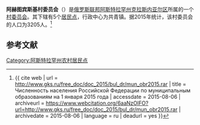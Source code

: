 {{Infobox Settlement
| official_name = 阿赫图宾斯基村委员会
| native_name = Ахтубинский сельсовет
| settlement_type = [[村委员会|村委员会]]
| subdivision_type = [[国家|国家]]
| subdivision_type1 = [[俄罗斯行政区划|州]]
| subdivision_type2 = [[区_(苏联)|区]]
| subdivision_name = {{RUS}}
| subdivision_name1 = [[阿斯特拉罕州|阿斯特拉罕州]]
| subdivision_name2 = [[克拉斯内亚尔区|克拉斯内亚尔区]]
| seat_type = 行政中心
| seat = 共青镇
| population_as_of=2015
| population_footnotes = <ref name=stat />
| population_total = 3205
| coordinates_display = inline,title
| latd =  | latm =  | lats =  | latNS = N
| longd =  | longm =  | longs =  | longEW = E
| timezone = [[萨马拉时间|MSK+1]]
| utc_offset = +4
| blank_name = [[俄罗斯市政土地区划代码|OKTMO编码]]
| blank_info =
}}
'''阿赫图宾斯基村委员会'''（{{lang-ru|Ахтубинский сельсовет}}）是[[俄罗斯联邦|俄罗斯联邦]][[阿斯特拉罕州|阿斯特拉罕州]][[克拉斯内亚尔区|克拉斯内亚尔区]]所属的一个[[村委员会|村委员会]]。其下辖有5个[[居民点|居民点]]，行政中心为共青镇。据2015年统计，该村委员会的人口为3205人。<ref name=stat>{{ cite web | url = http://www.gks.ru/free_doc/doc_2015/bul_dr/mun_obr2015.rar | title = Численность населения Российской Федерации по муниципальным образованиям на 1 января 2015 года | accessdate = 2015-08-06 | archiveurl = https://www.webcitation.org/6aaNzOlFO?url=http://www.gks.ru/free_doc/doc_2015/bul_dr/mun_obr2015.rar | archivedate = 2015-08-06 | language = ru | deadurl = yes }}</ref>

== 参考文献 ==
{{reflist}}

{{Russia-stub}}

[[Category:阿斯特拉罕州农村居民点|Category:阿斯特拉罕州农村居民点]]